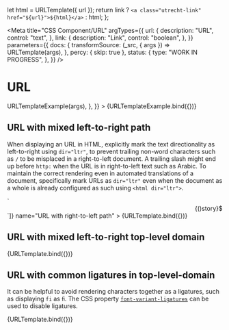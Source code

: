 <!--
@license EUPL-1.2
Copyright (c) 2021 Robbert Broersma
-->


  let html = URLTemplate({ url });
  return link ? `<a class="utrecht-link" href="${url}">${html}</a>` : html;
};

<Meta
  title="CSS Component/URL"
  argTypes={{
    url: {
      description: "URL",
      control: "text",
    },
    link: {
      description: "Link",
      control: "boolean",
    },
  }}
  parameters={{
    docs: {
      transformSource: (_src, { args }) => URLTemplate(args),
    },
    percy: { skip: true },
    status: {
      type: "WORK IN PROGRESS",
    },
  }}
/>

# URL

<Canvas>
  <Story
    args={{
      ...defaultArgs,
      link: true,
      url: "https://example.com/",
    }}
    name="URL"
    parameters={{
      docs: {
        transformSource: (_src, { args }) => URLTemplateExample(args),
      },
    }}
  >
    {URLTemplateExample.bind({})}
  </Story>
</Canvas>

<ArgsTable story="URL" />

## URL with mixed left-to-right path

When displaying an URL in HTML, explicitly mark the text directionality as left-to-right using `dir="ltr"`, to prevent trailing non-word characters such as `/` to be misplaced in a right-to-left document. A trailing slash might end up before `http:` when the URL is in right-to-left text such as Arabic. To maintain the correct rendering even in automated translations of a document, specifically mark URLs as `dir="ltr"` even when the document as a whole is already configured as such using `<html dir="ltr">`.

<Canvas>
  <Story
    args={{
      ...defaultArgs,
      url: "https://example.com/الأمثلة/",
    }}
    decorators={[(story) => `<div dir="rtl" lang="ar">${story()}</div>`]}
    name="URL with right-to-left path"
  >
    {URLTemplate.bind({})}
  </Story>
</Canvas>

## URL with mixed left-to-right top-level domain

<Canvas>
  <Story
    args={{
      ...defaultArgs,
      url: "https://example.شبكة/",
    }}
    name="URL with right-to-left top-level domain"
    parameters={{
      percy: { skip: true },
    }}
  >
    {URLTemplate.bind({})}
  </Story>
</Canvas>

## URL with common ligatures in top-level-domain

It can be helpful to avoid rendering characters together as a ligatures, such as displaying `fi` as `ﬁ`. The CSS property [`font-variant-ligatures`](https://developer.mozilla.org/en-US/docs/Web/CSS/font-variant-ligatures) can be used to disable ligatures.

<Canvas>
  <Story
    args={{
      ...defaultArgs,
      url: "https://example.fi/",
    }}
    parameters={{
      percy: { skip: false },
    }}
    name="URL with common ligatures in top-level-domain"
  >
    {URLTemplate.bind({})}
  </Story>
</Canvas>
